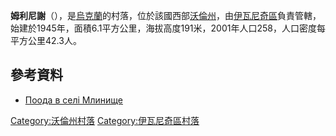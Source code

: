 {{coord|50|44|24|N|24|3|11|E|scale:30000|display=title}}

'''姆利尼謝'''（{{lang-uk|Млинище}}），是[[烏克蘭|烏克蘭]]的村落，位於該國西部[[沃倫州|沃倫州]]，由[[伊瓦尼奇區|伊瓦尼奇區]]負責管轄，始建於1945年，面積6.1平方公里，海拔高度191米，2001年人口258，人口密度每平方公里42.3人。

==參考資料==
* [http://weather.in.ua/ua/volynskaja/16096 Поода в селі Млинище]{{Wayback|url=http://weather.in.ua/ua/volynskaja/16096 |date=20160617013201 }}

[[Category:沃倫州村落|Category:沃倫州村落]]
[[Category:伊瓦尼奇區村落|Category:伊瓦尼奇區村落]]


{{Volyn-geo-stub}}